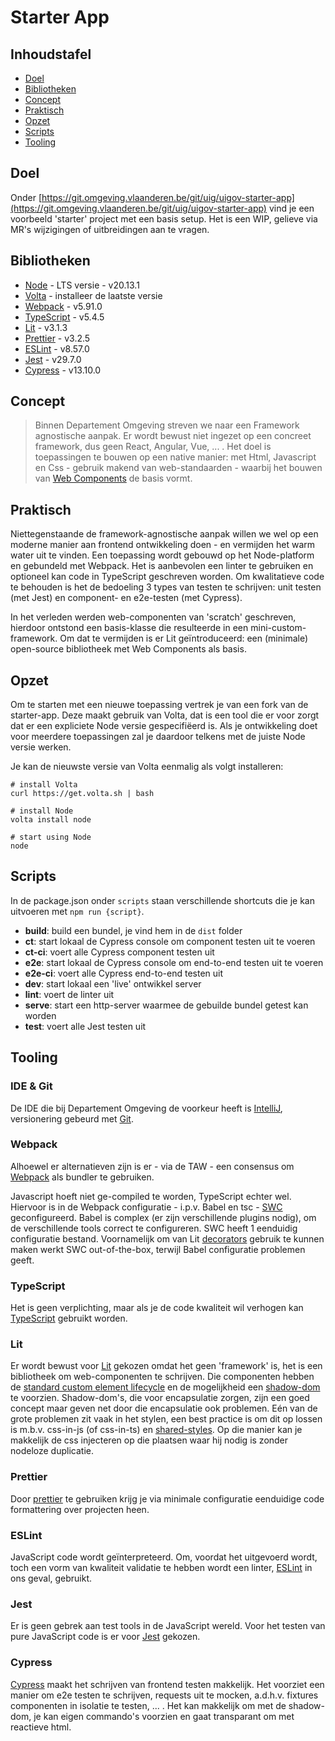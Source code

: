 
<Meta title="Afnemen/Starter App"/>

# Starter App

## Inhoudstafel

- [Doel](#doel)
- [Bibliotheken](#bibliotheken)
- [Concept](#concept)
- [Praktisch](#praktisch)
- [Opzet](#opzet)
- [Scripts](#scripts)
- [Tooling](#tooling)

## Doel

Onder [https://git.omgeving.vlaanderen.be/git/uig/uigov-starter-app](https://git.omgeving.vlaanderen.be/git/uig/uigov-starter-app)
vind je een voorbeeld 'starter' project met een basis setup. Het is een WIP, gelieve via MR's wijzigingen of
uitbreidingen aan te vragen.


## Bibliotheken

- [Node](https://nodejs.org/en) - LTS versie - v20.13.1
- [Volta](https://volta.sh/) - installeer de laatste versie
- [Webpack](https://webpack.js.org/) - v5.91.0
- [TypeScript](https://www.typescriptlang.org/) - v5.4.5
- [Lit](https://lit.dev/) - v3.1.3
- [Prettier](https://prettier.io/) - v3.2.5
- [ESLint](https://eslint.org/) - v8.57.0
- [Jest](https://jestjs.io/) - v29.7.0
- [Cypress](https://www.cypress.io/) - v13.10.0


## Concept

> Binnen Departement Omgeving streven we naar een Framework agnostische aanpak. Er wordt bewust niet ingezet op een
concreet framework, dus geen React, Angular, Vue, ... . Het doel is toepassingen te bouwen op een native manier:
met Html, Javascript en Css - gebruik makend van web-standaarden - waarbij het bouwen van
[Web Components](https://developer.mozilla.org/en-US/docs/Web/API/Web_components) de basis vormt.


## Praktisch

Niettegenstaande de framework-agnostische aanpak willen we wel op een moderne manier aan frontend ontwikkeling doen -
en vermijden het warm water uit te vinden. Een toepassing wordt gebouwd op het Node-platform en gebundeld met
Webpack. Het is aanbevolen een linter te gebruiken en optioneel kan code in TypeScript geschreven worden.
Om kwalitatieve code te behouden is het de bedoeling 3 types van testen te schrijven: unit testen (met Jest) en
component- en e2e-testen (met Cypress).

In het verleden werden web-componenten van 'scratch' geschreven, hierdoor ontstond een basis-klasse die resulteerde
in een mini-custom-framework. Om dat te vermijden is er Lit geïntroduceerd: een (minimale) open-source bibliotheek
met Web Components als basis.


## Opzet

Om te starten met een nieuwe toepassing vertrek je van een fork van de starter-app. Deze maakt gebruik van Volta,
dat is een tool die er voor zorgt dat er een expliciete Node versie gespecifiëerd is. Als je ontwikkeling doet voor
meerdere toepassingen zal je daardoor telkens met de juiste Node versie werken.

Je kan de nieuwste versie van Volta eenmalig als volgt installeren:
```
# install Volta
curl https://get.volta.sh | bash

# install Node
volta install node

# start using Node
node
```


## Scripts

In de package.json onder `scripts` staan verschillende shortcuts die je kan uitvoeren met `npm run {script}`.

- **build**: build een bundel, je vind hem in de `dist` folder
- **ct**: start lokaal de Cypress console om component testen uit te voeren
- **ct-ci**: voert alle Cypress component testen uit
- **e2e**: start lokaal de Cypress console om end-to-end testen uit te voeren
- **e2e-ci**: voert alle Cypress end-to-end testen uit
- **dev**: start lokaal een 'live' ontwikkel server
- **lint**: voert de linter uit
- **serve**: start een http-server waarmee de gebuilde bundel getest kan worden
- **test**: voert alle Jest testen uit


## Tooling

### IDE & Git

De IDE die bij Departement Omgeving de voorkeur heeft is [IntelliJ](https://www.jetbrains.com/idea/), versionering
gebeurd met [Git](https://git-scm.com/).

### Webpack

Alhoewel er alternatieven zijn is er - via de TAW - een consensus om
[Webpack](https://webpack.js.org/guides/getting-started/) als bundler te gebruiken.

Javascript hoeft niet ge-compiled te worden, TypeScript echter wel. Hiervoor is in de Webpack configuratie - i.p.v.
Babel en tsc - [SWC](https://swc.rs/) geconfigureerd. Babel is complex (er zijn verschillende plugins nodig), om de verschillende
tools correct te configureren. SWC heeft 1 eenduidig configuratie bestand. Voornamelijk om van Lit
[decorators](https://lit.dev/docs/components/decorators/) gebruik te kunnen maken werkt SWC out-of-the-box, terwijl
Babel configuratie problemen geeft.

### TypeScript

Het is geen verplichting, maar als je de code kwaliteit wil verhogen kan [TypeScript](https://www.typescriptlang.org/)
gebruikt worden.

### Lit

Er wordt bewust voor [Lit](https://lit.dev/docs/) gekozen omdat het geen 'framework' is, het is een bibliotheek
om web-componenten te schrijven. Die componenten hebben de
[standard custom element lifecycle](https://lit.dev/docs/components/lifecycle/) en de mogelijkheid een
[shadow-dom](https://lit.dev/docs/components/shadow-dom/) te voorzien. Shadow-dom's, die voor encapsulatie zorgen,
zijn een goed concept maar geven net door die encapsulatie ook problemen. Eén van de grote problemen zit vaak in
het stylen, een best practice is om dit op lossen is m.b.v. css-in-js (of css-in-ts) en
[shared-styles](https://lit.dev/docs/components/styles/#sharing-styles). Op die manier kan je makkelijk de css
injecteren op die plaatsen waar hij nodig is zonder nodeloze duplicatie.

### Prettier

Door [prettier](https://prettier.io/) te gebruiken krijg je via minimale configuratie eenduidige code formattering
over projecten heen.

### ESLint

JavaScript code wordt geïnterpreteerd. Om, voordat het uitgevoerd wordt, toch een vorm van kwaliteit validatie te
hebben wordt een linter, [ESLint](https://eslint.org/) in ons geval, gebruikt.

### Jest

Er is geen gebrek aan test tools in de JavaScript wereld. Voor het testen van pure JavaScript code is er voor
[Jest](https://jestjs.io/) gekozen.

### Cypress

[Cypress](https://www.cypress.io/) maakt het schrijven van frontend testen makkelijk. Het voorziet een manier
om e2e testen te schrijven, requests uit te mocken, a.d.h.v. fixtures componenten in isolatie te testen, ... .
Het kan makkelijk om met de shadow-dom, je kan eigen commando's voorzien en gaat transparant om met reactieve
html.
